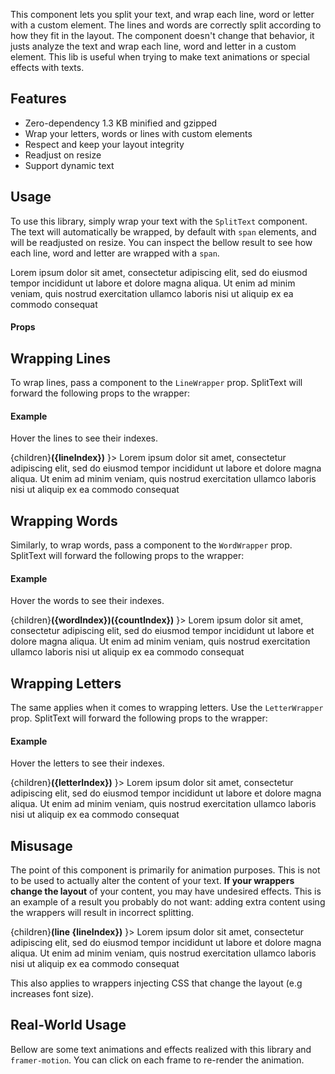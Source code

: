 

<Banner />

This component lets you split your text, and wrap each line, word or letter with a custom element.
The lines and words are correctly split according to how they fit in the layout.
The component doesn't change that behavior, it justs analyze the text and wrap each line, word and letter in a custom element.
This lib is useful when trying to make text animations or special effects with texts.

## Features

* Zero-dependency 1.3 KB minified and gzipped
* Wrap your letters, words or lines with custom elements
* Respect and keep your layout integrity
* Readjust on resize
* Support dynamic text

## Usage


To use this library, simply wrap your text with the `SplitText` component.
The text will automatically be wrapped, by default with `span` elements, and will be readjusted on resize.
You can inspect the bellow result to see how each line, word and letter are wrapped with a `span`.

<Playground>
  <SplitText>
    Lorem ipsum dolor sit amet, consectetur adipiscing elit, sed do eiusmod tempor incididunt ut labore et dolore magna aliqua. Ut enim ad minim veniam, quis nostrud exercitation ullamco laboris nisi ut aliquip ex ea commodo consequat
  </SplitText>
</Playground>

#### Props

<Props of={SplitText} />

## Wrapping Lines

To wrap lines, pass a component to the `LineWrapper` prop. SplitText will forward the following props to the wrapper:

<Props of={LineWrapper} />

#### Example

Hover the lines to see their indexes.

<Playground>
  <SplitText LineWrapper={({ lineIndex, children }) => <span className="wrapper">{children}<b className="index">({lineIndex})</b></span> }>
    Lorem ipsum dolor sit amet, consectetur adipiscing elit, sed do eiusmod tempor incididunt ut labore et dolore magna aliqua. Ut enim ad minim veniam, quis nostrud exercitation ullamco laboris nisi ut aliquip ex ea commodo consequat
  </SplitText>
</Playground>

## Wrapping Words

Similarly, to wrap words, pass a component to the `WordWrapper` prop. SplitText will forward the following props to the wrapper:

<Props of={WordWrapper} />

#### Example

Hover the words to see their indexes.

<Playground>
  <SplitText WordWrapper={({ wordIndex, countIndex, children }) => <span className="wrapper">{children}<b className="index small">({wordIndex})({countIndex})</b></span> }>
    Lorem ipsum dolor sit amet, consectetur adipiscing elit, sed do eiusmod tempor incididunt ut labore et dolore magna aliqua. Ut enim ad minim veniam, quis nostrud exercitation ullamco laboris nisi ut aliquip ex ea commodo consequat
  </SplitText>
</Playground>

## Wrapping Letters

The same applies when it comes to wrapping letters. Use the `LetterWrapper` prop.
SplitText will forward the following props to the wrapper:

<Props of={LetterWrapper} />

#### Example

Hover the letters to see their indexes.

<Playground>
  <SplitText LetterWrapper={({ letterIndex, children }) => <span className="wrapper">{children}<b className="index small">({letterIndex})</b></span> }>
    Lorem ipsum dolor sit amet, consectetur adipiscing elit, sed do eiusmod tempor incididunt ut labore et dolore magna aliqua. Ut enim ad minim veniam, quis nostrud exercitation ullamco laboris nisi ut aliquip ex ea commodo consequat
  </SplitText>
</Playground>

## Misusage

The point of this component is primarily for animation purposes. This is not to be used to actually alter the content of your text. 
**If your wrappers change the layout** of your content, you may have undesired effects.
This is an example of a result you probably do not want: adding extra content using the wrappers will result in incorrect splitting.

<Playground>
  <SplitText LineWrapper={({ lineIndex, children }) => <span className="wrapper">{children}<b>(line {lineIndex})</b></span> }>
    Lorem ipsum dolor sit amet, consectetur adipiscing elit, sed do eiusmod tempor incididunt ut labore et dolore magna aliqua. Ut enim ad minim veniam, quis nostrud exercitation ullamco laboris nisi ut aliquip ex ea commodo consequat
  </SplitText>
</Playground>

This also applies to wrappers injecting CSS that change the layout (e.g increases font size).

## Real-World Usage

Bellow are some text animations and effects realized with this library and `framer-motion`.
You can click on each frame to re-render the animation.


<Playground>
  <Examples />
</Playground>